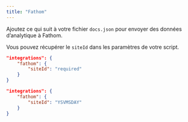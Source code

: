```yaml
---
title: "Fathom"
---
```


Ajoutez ce qui suit à votre fichier `docs.json` pour envoyer des données d’analytique à Fathom.

Vous pouvez récupérer le `siteId` dans les paramètres de votre script.

<CodeGroup>

```json Analytics options in docs.json
"integrations": {
    "fathom": {
        "siteId": "required"
    }
}
```

```json Example
"integrations": {
    "fathom": {
        "siteId": "YSVMSDAY"
    }
}
```

</CodeGroup>
